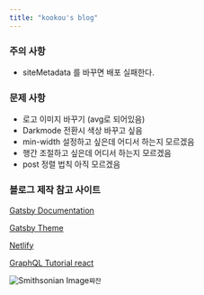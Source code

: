 ```yaml
---
title: "kookou's blog"
---
```

### 주의 사항 
- siteMetadata 를 바꾸면 배포 실패한다.

### 문제 사항
- 로고 이미지 바꾸기 (avg로 되어있음)
- Darkmode 전환시 색상 바꾸고 싶음
- min-width 설정하고 싶은데 어디서 하는지 모르겠음
- 행간 조절하고 싶은데 어디서 하는지 모르겠음
- post 정렬 법칙 아직 모르겠음

### 블로그 제작 참고 사이트

[Gatsby Documentation](https://www.gatsbyjs.com/docs/)

[Gatsby Theme](https://www.gatsbyjs.com/starters/?v=2)

[Netlify](https://www.netlify.com/)

[GraphQL Tutorial react](https://hasura.io/learn/graphql/react/introduction/)

![Smithsonian Image](https://femiwiki-uploaded-files-thumb.s3.amazonaws.com/1/10/Lisa_simpson.png/200px-Lisa_simpson.png)`쨔잔`